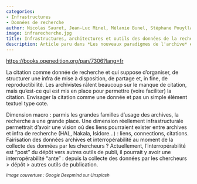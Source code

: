 ```yaml
---
categories:
- Infrastructures
- Données de recherche
author: Nicolas Sauret, Jean-Luc Minel, Mélanie Bunel, Stéphane Pouyllau
image: infrarecherche.jpg
title: Infrastructures, architectures et outils des données de la recherche
description: Article paru dans *Les nouveaux paradigmes de l'archive* en 2024
---
```



[https://books.openedition.org/pan/7306?lang=fr](https://books.openedition.org/pan/7306?lang=fr)

La citation comme donnée de recherche et qui suppose d'organiser, de structurer une infra de mise à disposition, de partage et, in fine, de reproductibilité. Les archivistes râlent beaucoup sur le manque de citation, mais qu'est-ce qui est mis en place pour permettre (voire faciliter) la citation. Envisager la citation comme une donnée et pas un simple élément textuel type cote.

Dimension macro : parmis les grandes familles d'usage des archives, la recherche a une grande place. Une dimension réellement infrastructurale permettrait d'avoir une vision où des liens pourraient exister entre archives et infra de recherche (HAL, Nakala, Isidore...) : liens, connections, citations. Fairisation des données archives et interropérabilité au moment de la collecte des données par les chercheurs ? Actuellement, l'interropérabilité est "post" du dépôt vers autres outils de publi, il pourrait y avoir une interropérabilité "ante" : depuis la collecte des données par les chercheurs > dépôt > autres outils de publication.

~*Image couverture : Google Deepmind sur Unsplash*~